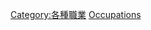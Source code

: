 <!--Articles about the jobs performed by religious workers.  For people, see [[:Category:Religious_workers|:Category:Religious workers]].-->

{{Commons cat|Religious occupations}}

[[Category:各種職業|Category:各種職業]]
[[Category:宗教與社會|Occupations]]

<!---->